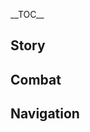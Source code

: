 {{CharacterTabs}}
{{LanguageTabs}}
__TOC__
==Story==
{{VO/Story
|character           = Yaoyao
|language            = ja
|name                = ヨォーヨ

<!--Hello-->
|vo_01_01_title      = 初めまして…
|vo_01_01_subtitle   = Hello
|vo_01_01_file       = VO_{language}{character} Hello.ogg
|vo_01_01_tx         = 初めまして、ヨォーヨと申します。かたじけなくも歌塵浪市真君の門下生として、教えを学んでおります。外にいる時、もし何かご不便があれば…ぜひヨォーヨに声をかけてください！よろしくお願いします。あ、そうだ、大根の揚げ団子を持ってるの…食べてみて！あっ、でも、食べ過ぎはだめだからね。油っこいものをたくさん食べたら、体への負担が増えちゃうから。ちょうどきれいに洗ったダイコンとお酢も持ってきてるから、もし足りなかったら、冷やし酢和え大根を作ってあげますからね～
|vo_01_01_rm         = Hajimemashite, Yooyo to moushimasu. Katajikenaku mo Kajin Rouichi Shinkun no monkasei to shite, oshie wo manande orimasu. Soto ni iru toki, moshi nani ka gofuben ga areba... zehi Yooyo ni koe wo kakete kudasai! Yoroshiku onegai shimasu. A, sou da, Daikon no Agedango wo motteru no... tabete mite! A', de mo, tabesugi wa dame da kara ne. Aburakkoi mono wo takusan tabetara, karada he no futan ga fuechau kara. Choudo kirei ni aratta daikon to osu mo motte kiteru kara, moshi tarinakattara, hiyashi suae daikon wo tsukutte agemasu kara ne~
|vo_01_01_tl         = Nice to meet you, I'm Yaoyao. I'm a disciple of Streetward Rambler and have the honour of receiving her teachings. If you ever run into any trouble outside... please be sure to call upon Yaoyao! Ah, that's right, I brought some Fried Radish Balls... feel free to try some! Oh, but don't eat too many, okay? Too much oily stuff is hard work for your body, but if you're still hungry, I can use these freshly washed radishes and vinegar to make you a chilled radish dish instead~

|vo_02_01_title      = 世間話・道理
|vo_02_01_subtitle   = Chat: Proverbs
|vo_02_01_file       = VO_{language}{character} Chat - Proverbs.ogg
|vo_02_01_tx         = 「明日の次は復た明日。『明日』はなんて多いんでしょう。」…とにかく、早く行こう～
|vo_02_01_rm         = "Ashita no tsugi wa mata ashita. 'Ashita' wa nante ooi ndeshou." ...Tonikaku, hayaku ikou~
|vo_02_01_tl         = "Don't put off until tomorrow what you can do today." Anyway, let's get going~

|vo_02_02_title      = 世間話・好奇心
|vo_02_02_subtitle   = Chat: Join In the Fun
|vo_02_02_file       = VO_{language}{character} Chat - Join In the Fun.ogg
|vo_02_02_tx         = あそこで何か起きたみたい。一目見るだけなら、大丈夫だよね！
|vo_02_02_rm         = Asoko de nani ka okita mitai. Hitome miru dake nara, daijoubu da yo ne!
|vo_02_02_tl         = Looks like something's happening over there. One quick look won't hurt, right?

|vo_02_03_title      = 世間話・仙人探し
|vo_02_03_subtitle   = Chat: Adepti-Seeking
|vo_02_03_file       = VO_{language}{character} Chat - Adepti-Seeking.ogg
|vo_02_03_tx         = 変なの…どうしていつも「真理を尋ねるために仙人を探してる」って人がいるの？仙人はどこにでもいるじゃない？
|vo_02_03_rm         = Hen-na no... doushite itsumo "shinri wo tasuneru tame ni sennin wo sagashiteru" tte hito ga iru no? Sennin wa doko ni de mo iru ja nai?
|vo_02_03_tl         = It's strange... why do so many people claim to "seek out the adepti in search of the truth"? Can't you find adepti anywhere...?

|vo_03_01_title      = 雨の日…
|vo_03_01_subtitle   = When It Rains
|vo_03_01_file       = VO_{language}{character} When It Rains.ogg
|vo_03_01_tx         = 聞いて、カエルの鳴き声！雨音の伴奏をしてるみたいだよね？ケロケロケロ～
|vo_03_01_rm         = Kiite, kaeru no nakigoe! Amaoto no bansou wo shiteru mitai da yo ne? Kerokerokero~
|vo_03_01_tl         = Listen, you can hear the frogs! Doesn't it sound like they're singing along to the sound of the rain? Ribbit, ribbit, ribbit~

|vo_03_02_title      = 雷の日…
|vo_03_02_subtitle   = When Thunder Strikes
|vo_03_02_file       = VO_{language}{character} When Thunder Strikes.ogg
|vo_03_02_tx         = う、うわっ！ヨ、ヨォーヨが耳を塞いでいてあげるから、怖かったら手を握ってね。
|vo_03_02_rm         = U, uwa'! Yo, Yooyo ga mimi wo fusaide ite ageru kara, kowakattara te wo nigitte ne.
|vo_03_02_tl         = Wh&mdash;Whaa! Y&mdash;Yaoyao will cover your ears for you, and if you're scared you can hold my hand.

|vo_03_03_title      = 雪の日…
|vo_03_03_subtitle   = When It Snows
|vo_03_03_file       = VO_{language}{character} When It Snows.ogg
|vo_03_03_tx         = 雪だ&mdash;&mdash;！ふわふわのコートを着てから、ぶあつい帽子をかぶって、襟巻きも巻くんですよ。ほらほらっ、手袋も忘れちゃダメ。用意ができたら雪だるまを作りにいこう。
|vo_03_03_rm         = Yuki da{{lmdash}}! Fuwafuwa no kooto wo kite kara, buatsui boushi wo kabutte, erimaki mo maku ndesu yo. Hora hora', tebukuro mo wasurecha dame. Youi ga dekitara yukidaruma wo tsukuri ni ikou.
|vo_03_03_tl         = It's snowing! Put on a fluffy coat and a warm hat, and then wrap up in a scarf. Come on, don't forget to wear your gloves, too. And once you're all done, we can go make a snowman.

|vo_03_04_title      = 晴れの日…
|vo_03_04_subtitle   = When the Sun Is Out
|vo_03_04_file       = VO_{language}{character} When the Sun Is Out.ogg
|vo_03_04_tx         = いい天気だね、璃月港の埠頭をお散歩しよう～
|vo_03_04_rm         = Ii tenki da ne, Riiywe-kou no futou wo osanpo shiyou~
|vo_03_04_tl         = What nice weather. Let go for a stroll down the docks of Liyue Harbor~

|vo_03_05_title      = 暴風の日…
|vo_03_05_subtitle   = When the Wind Is Blowing
|vo_03_05_file       = VO_{language}{character} When the Wind Is Blowing.ogg
|vo_03_05_tx         = 風に吹き飛ばされないように、気をつけるんですよ。
|vo_03_05_rm         = Kaze ni fukitobasarenai you ni, ki wo tsukeru ndesu yo.
|vo_03_05_tl         = Take care not to be blown away by the wind.

|vo_04_01_title      = おはよう…
|vo_04_01_subtitle   = Good Morning
|vo_04_01_file       = VO_{language}{character} Good Morning.ogg
|vo_04_01_tx         = ほら、もう起きる時間ですよ。朝食はもうできてるから、急いで…え、ええ？二度寝したいの？…しょうがないなぁ、だったらあと五分だけだからね！五分後にまた呼びにくるから。はぁ、こんなことなら、早く寝なさいって注意すればよかったな…
|vo_04_01_rm         = Hora, mou okiru jikan desu yo. Choushoku wa mou dekiteru kara, isoide... E, ee? Nidone shitai no? ...Shou ga nai naa, dattara ato gofun dake da kara ne! Gofungo ni mata yobi ni kuru kara. Haa, konna koto nara, hayaku nenasai tte choui sureba yokatta na...
|vo_04_01_tl         = Come on, it's time to get up. Breakfast is all ready, so hurry up and... Hm? What? You want to go back to sleep? ...Fine, but only for five more minutes! I'll come back to get you once those five minutes are over. *Sigh*, if I'd known this would happen, I would have told you to go to bed earlier...

|vo_04_02_title      = こんにちは…
|vo_04_02_subtitle   = Good Afternoon
|vo_04_02_file       = VO_{language}{character} Good Afternoon.ogg
|vo_04_02_tx         = ちゃーんと覚えておくんだよ&mdash;&mdash;お昼を食べた後は、すぐ横になってお昼寝したり、出かけて冒険したりしちゃダメなの。消化に良くないから。
|vo_04_02_rm         = Chaanto oboete oku nda yo{{lmdash}} Ohiru wo tabeta ato wa, sugu yoko ni natte ohirune shitari, dekakete bouken shitari shicha dame na no. Shouka ni yokunai kara.
|vo_04_02_tl         = Now, don't forget &mdash; you mustn't nap or go off on an adventure right after lunch, it's not good for your digestive system!

|vo_04_03_title      = こんばんは…
|vo_04_03_subtitle   = Good Evening
|vo_04_03_file       = VO_{language}{character} Good Evening.ogg
|vo_04_03_tx         = え～？もう夜なのにまた出かけるの？うぅ…いつ帰ってくるの？もう遅いから、くれぐれも気を付けるんですよ～
|vo_04_03_rm         = E~? Mou yoru na no ni mata dekakeru no? Uu... itsu kaette kuru no? Mou osoi kara, kuregure mo ki wo tsukeru ndesu yo~
|vo_04_03_tl         = What? It's already night and you're going out again? Mn... when will you return? It's already late, so please take extra care~

|vo_04_04_title      = おやすみ…
|vo_04_04_subtitle   = Good Night
|vo_04_04_file       = VO_{language}{character} Good Night.ogg
|vo_04_04_tx         = おやすみ前のお話…前回は…んーと、どこまで話したっけ…璃月は昔から…三眼五顕仙人に守られていて、その…中には…すぅ…
|vo_04_04_rm         = Oyasumi mae no ohanashi... zenkai wa... nn to, doko made hanashita kke... Riiywe wa mukashi kara... Sangan Goken Sennin ni mamorarete ite, sono... naka ni wa... suu...
|vo_04_04_tl         = Now, your bedtime story... where did we get to last time, again...? Since ancient times... the Mighty and Illuminated Adepti have fought to protect Liyue... and amongst those... zzz...

|vo_05_01_title      = ヨォーヨ自身について・璃月港の埠頭
|vo_05_01_subtitle   = About {character}: The Liyue Docks
|vo_05_01_file       = VO_{language}{character} About {character} - The Liyue Docks.ogg
|vo_05_01_tx         = 知ってる？璃月港の埠頭はいつも人の声で溢れていて、とっても賑やかなの！葉っぱが地面に落ちる音さえ聞こえちゃうほど静かなうちとは全然違うんだ！だから、ヨォーヨは暇があったら埠頭に行くの。新しく来た船、新しく見聞きすること…それに新しいおもちゃ！
|vo_05_01_rm         = Shitteru? Riiywe-kou no futou wa itsumo hito no koe de afurete ite, tottemo nigiyaka na no! Happa ga jimen ni ochiru oto sae kikoechau hodo shizuka na uchi to wa zenzen chigau nda! Da kara, Yooyo wa hima ga attara futou ni iku no. Atarashiku kita fune, atarashiku mikiki suru koto... sore ni atarashii omocha!
|vo_05_01_tl         = Did you know? You can always hear the bustling of people in Liyue Harbor; it's a very lively place! Compared to my home that's so quiet you can hear the leaves falling to the ground, it's nothing alike! That's why I come to the docks whenever I have free time. I can see new ships, new sights... and new toys!

|vo_05_02_title      = ヨォーヨ自身について・衣食足りて
|vo_05_02_friendship = 4
|vo_05_02_subtitle   = About {character}: Eat Up, Wrap Up
|vo_05_02_file       = VO_{language}{character} About {character} - Eat Up, Wrap Up.ogg
|vo_05_02_tx         = 「衣食足りて礼節を知る」ってことわざがあってね。つまり、外にいる時は、ちゃんとご飯を食べてあったかい服を着るべきっていう…え？そんな意味じゃない？それじゃあ一体どういう意味なの？
|vo_05_02_rm         = "Ishoku tarite reisetsu wo shiru" tte kotowazu ga atte ne. Tsumari, soto ni iru toki wa, chanto gohan wo tabete attakai fuku wo kiru beki tte iu... E? Sonna imi ja nai? Sore jaa ittai dou iu imi na no?
|vo_05_02_tl         = There's a saying that goes: "Well-fed and well-clothed means well-bred." In other words, make sure you eat up and wrap up before going outside... Huh? That's not what it means? Just what exactly does it mean, then?

<!--About Us-->
<!--The following two lines are currently mistranslated in EN. Based on the CN text, these are supposed to have the prefix "About Us" instead of "About Yaoyao." The filenames currently reflect this to avoid further file moving down the line, please leave as is.-->
|vo_06_01_title      = 槍の練習について…
|vo_06_01_subtitle   = About Us: Polearm Training
|vo_06_01_file       = VO_{language}{character} About Us - Polearm Training.ogg
|vo_06_01_tx         = ヨォーヨ、サボってるわけじゃないよ。槍はすっごく長くて重いから、練習するのが本当に大変なの…幸い、師匠もヨォーヨにはあんまり高みを求めてこないんだ、へへ。
|vo_06_01_rm         = Yooyo, sabotteru wake ja nai yo. Yari wa suggoku nagakute omoi kara, renshuu suru no ga hontou ni taihen na no... saiwai, shishou mo Yooyo ni wa anmari takami wo motomete konai nda, hehe.
|vo_06_01_tl         = 

|vo_06_02_title      = 気掛かりについて…
|vo_06_02_friendship = 6
|vo_06_02_subtitle   = About Us: Worries
|vo_06_02_file       = VO_{language}{character} About Us - Worries.ogg
|vo_06_02_tx         = 最近はちゃんと時間通りに食べてる？寒くなってきたけど、服はちゃんと着込んでる？冒険してる時、何か危険な目に遭ったりしてない？ケガはないよね？はぁ、やっぱりヨォーヨを一緒に連れていってよ。「草行露宿」の旅だから、やっぱりあなたが心配なの。
|vo_06_02_rm         = Saikin wa chanto jikandoori ni tabeteru? Samukunatte kita kedo, fuku wa chanto kikonderu? Bouken shiteru toki, nani ka kiken-na me ni attari shite nai? Kega wa nai yo ne? Haa, yappari Yooyo wo issho ni tsurete itte yo. "Soukou roshuku" no tabi da kara, yappari anata ga shinpai na no.
|vo_06_02_tl         = Have you been eating properly? And have you been making sure to wrap up, even if you don't feel cold? You haven't run into danger on your adventures, have you? No injuries, either? *sigh* You really need to take me with you. I can't not be worried when you're journeying and sleeping outdoors.

|vo_07_01_title      = 「神の目」について…
|vo_07_01_friendship = 4
|vo_07_01_subtitle   = About the [[Vision]]
|vo_07_01_file       = VO_{language}{character} About the Vision.ogg
|vo_07_01_tx         = ヨォーヨの師匠は三眼五顕仙人だよ！師匠から、神の目は神に認められたことの証だって聞いたの。ヨォーヨは特別なことなんかしてないのにね？神さまと話して、考えを聞きたいな！
|vo_07_01_rm         = Yooyo no shishou wa Sangan Goken Sennin da yo! Shishou kara, Kami no Me wa kami ni mitomerareta koto no akashi da tte kiita no. Yooyo wa tokubetsu na koto nanka shite nai no ni ne? Kami-sama to hanashite, kangae wo kikitai na!
|vo_07_01_tl         = Yaoyao's master is a Mighty and Illuminated Adeptus! Master told me my Vision is a sign of recognition from the gods, but I don't feel like I've done anything special... I'd love to talk to that god and ask her about it!

|vo_07_02_title      = シェアしたいこと…
|vo_07_02_subtitle   = Something to Share
|vo_07_02_file       = VO_{language}{character} Something to Share.ogg
|vo_07_02_tx         = オセル？海の中にいるすごーく大きな雲来タコさんのこと？あっ！別に食べたいわけじゃないよ。ただ…もし食べるなら、絶対に焼いてから食べてねってことを…言いたかっただけ…！あっ、必ずしも焼く必要はないけど、その…や、焼いたほうが美味しいかなと思って…
|vo_07_02_rm         = Oseru? Umi no naka ni iru sugooku ooki na unrai takosan no koto? A'! Betsu ni tabetai wake ja nai yo. Tada... moshi taberu nara, zettai ni yaite kara tabete ne tte koto wo... iitakatta dake...! A', kanarazushimo yaku hitsuyou nai kedo, sono... Ya, yaita hou ga oishii ka na to omotte...
|vo_07_02_tl         = Osial? You mean that giant octopus in the Sea of Clouds? Ah! Not that I want to eat it or anything. I'm just saying... you should definitely grill it first if you do decide to eat it! Oh, but I'm not saying you have to, it's just... I&mdash;I think it would taste better that way, that's all...

|vo_07_03_title      = 興味のあること…
|vo_07_03_subtitle   = Interesting Things
|vo_07_03_file       = VO_{language}{character} Interesting Things.ogg
|vo_07_03_tx         = ヤマガラさんが好きだよ。七七のところに遊びにいくとき、よく道で見かけるんだ。ヨォーヨはヤマガラさんたちと挨拶をするの！ツィッ、ツィッ、ツィッ♪&mdash;&mdash;わ、当たり！賢いんだね！あなたの言う通り、今のはおはようって意味だよ。
|vo_07_03_rm         = Yamagara-san ga suki da yo. Nana no tokoro ni asobi ni iku toki, yoku michi de mikakeru nda. Yooyo wa yamagara-san-tachi to aisatsu wo suru no. Tsi', tsi', tsi'♪{{lmdash}} Wa, atari! Kashikoi nda ne! Anata no yuudoori, ima no wa ohayou tte imi da yo.
|vo_07_03_tl         = I really like finches. I see a lot of them on my way to play with Qiqi and say hello! Cheep, cheep♪ Yup, very good, you're correct! As you guessed, that meant "good morning."

|vo_08_01_title      = 香菱について…
|vo_08_01_friendship = 4
|vo_08_01_subtitle   = About [[Xiangling]]
|vo_08_01_file       = VO_{language}{character} About Xiangling.ogg
|vo_08_01_tx         = 師姐は最近…何か変な食材を探してたりしてなかったよね？この前、あの大きな雲来タコさんを生で食べたいって言ってたから、ヨォーヨ本気で心配しちゃった。もしお腹を壊したらどうするの？師姐は白先生の苦い薬を飲むのも嫌なのにね。だから師匠に頼んで、師姐を説き伏せてもらったの。また他の危ない食材に目をつけないといいけど…はぁ…
|vo_08_01_rm         = Shii-jie wa saikin... nani ka hen-na shokuzai wo sagashite tari shite nakatta yo ne? Kono mae, ano ooki na unrai takosan wo nama de tabetai tte itteta kara, Yooyo honki de shinpai shichatta. Moshi onaka wo kowashitara dou suru no? Shii-jie wa Byaku-sensei no nigai kusuri wo nomu no mo iya no ni ne. Da kara shishou ni tanonde, Shii-jie wo tokifusete moratta no. Mata hoka no abunai shokuzai ni me wo tsukenai to ii kedo... haa...
|vo_08_01_tl         = Sister Xiangling... she hasn't been searching for any strange ingredients lately, has she? The other day, she said she wanted to eat that giant octopus in the Sea of Clouds raw, so I was really worried. What if she messes up her stomach? I know she'd never take Dr. Bai's bitter medicine even if that did happen... So I asked Master for help, and she convinced her not to do it. I'm just hoping she doesn't get her eye on any more dangerous ingredients... *sigh*

|vo_08_02_title      = 七七について・友達
|vo_08_02_friendship = 4
|vo_08_02_subtitle   = About [[Qiqi]]: Friends
|vo_08_02_file       = VO_{language}{character} About Qiqi - Friends.ogg
|vo_08_02_tx         = 七七は一番の友達だよ！たまにヨォーヨのことを忘れちゃうけど、わざとじゃないって分かってるから。メモを見るように言えば、すぐに思い出してくれるから。
|vo_08_02_rm         = Nana wa ichiban no tomodachi da yo! Tama ni Yooyo no koto wo wasurechau kedo, waza to ja nai tte wakatteru kara. Memo wo miru you ni ieba, sugu ni omoidashite kureru kara.
|vo_08_02_tl         = Qiqi is my best friend! Sometimes she forgets who I am, but I know she doesn't mean it. I just have to remind her to check her notebook, and she remembers me right away.

|vo_08_03_title      = 七七について・一生
|vo_08_03_friendship = 4
|vo_08_03_subtitle   = About Qiqi: Forever
|vo_08_03_file       = VO_{language}{character} About Qiqi - Forever.ogg
|vo_08_03_tx         = 実は、白先生にこっそり聞いたことがあるの。七七を治せる方法はないのって…うん…平気だよ、たとえ一生七七に一々言わなきゃいけなくても、ヨォーヨは大丈夫なの。
|vo_08_03_rm         = Jitsu wa, Byaku-sensei ni kossori kiita koto ga aru no. Nana wo naoseru houhou wa nai no tte... Un... heiki da yo, tatoe isshou Nana ni ichiichi iwanakya ikenakute mo, Yooyo wa daijoubu na no.
|vo_08_03_tl         = To tell you the truth, I once asked Dr. Bai in secret if there was any way to cure Qiqi, but... Mn, it's okay, even if I have to remind her every day for the rest of my life, I'll be fine.

|vo_08_04_title      = 白朮について…
|vo_08_04_friendship = 4
|vo_08_04_subtitle   = About [[Baizhu]]
|vo_08_04_file       = VO_{language}{character} About Baizhu.ogg
|vo_08_04_tx         = 白先生の処方薬はとってもよく効くんだ。確かにちょっと苦いけど、これがいわゆる「良薬口に苦し」ってことだよね！ヨォーヨは分かってるから！あっ、もしかして苦いのが苦手？心配しないで、蜜に漬けた甘～いナツメを持ってるから、薬を飲んだ後に一つ食べれば大丈夫だよ。
|vo_08_04_rm         = Byaku-sensei no shohouyaku wa tottemo yoku kiku nda. Tashika ni chotto nigai kedo, kore ga iwayuru "ryouyaku kuchi ni nigashi" tte koto da yo ne! Yooyo wa wakatteru kara! A', moshi ka shite nigai no ga nigate? Shinpai shinaide, mitsu ni tsukete amaai natsume wo motteru kara, kusuri wo nonda ato ni hitotsu tabereba daijoubu da yo.
|vo_08_04_tl         = Dr. Bai's prescriptions are really effective. I can't deny that they're a bit bitter, but as they say, "good medicine is bitter on the tongue," that much I know! Ah, are you not good with bitter things, perhaps? Don't worry, I've got some super sweet honey-coated dates. Having one of these will take away the aftertaste.

|vo_08_05_title      = 甘雨について…
|vo_08_05_friendship = 4
|vo_08_05_subtitle   = About [[Ganyu]]
|vo_08_05_file       = VO_{language}{character} About Ganyu.ogg
|vo_08_05_tx         = 甘雨ねぇねはいつも仕事がとても多いの。この前なんか、疲れすぎて、芝生に突っ伏して寝てしまったって聞いたよ。はぁ…本当に心配…！そうだ…「抜き打ち検査」をしない？ねぇねがちゃんと自分の世話をしてるかどうか確認しにいこう！あっ…ちょっと待っててね、甘雨ねぇねが好きそうな花や草を少し用意してくるから…
|vo_08_05_rm         = Kan'u-neene wa itsumo shigoto ga totemo ooi no. Kono mae nanka, tsukare sugite, shibafu ni tsuppushite nete shimatta tte kiita yo. Haa... hontou ni shinpai...! Sou da... "nukiuchi kensa" wo shinai? Neene ga chanto jibun no sewa wo shiteru ga dou ka kakunin shi ni ikou! A'... chotto mattete ne, Kan'u-neene ga sukisou na hana ya kusa wo sukoshi youi shite kuru kara...
|vo_08_05_tl         = Big Sister Ganyu is always overloaded with work. I heard that the other day, she was so tired she passed out face-down on the grass. *sigh* ...I really do worry about her. I know, why don't we give her a "surprise inspection"? Let's make sure she's taking proper care of herself! Oh, but... give me a moment, I'm gonna look for some of those herbs and flowers she seems to like first...

|vo_08_06_title      = 刻晴について…
|vo_08_06_friendship = 4
|vo_08_06_subtitle   = About [[Keqing]]
|vo_08_06_file       = VO_{language}{character} About Keqing.ogg
|vo_08_06_tx         = 刻晴ねぇねは気配りが行き届いてて、几帳面な人なの。祝日や正月には、いつも師匠のところに挨拶しにくるよ。これがいわゆる「師を尊び教義を重んずる」ってことでしょう？それとも、「教養があって礼儀にかなった人」って言ったほうがいいのかな？…とにかく、ヨォーヨも刻晴ねぇねを見習うの！
|vo_08_06_rm         = Kokusei-neene wa kikubari ga ikitodoitete, kichoumen na hito na no. Shukujitsu ya shougatsu ni wa, itsumo Shishou no tokoro ni aisatsu shi ni kuru yo. Kore ga iwayuru "shi wo toutobi kyougi wo omonzuru" tte koto deshou? Soretomo, "kyouyo ga atte reigi ni kanatta hito" tte itta hou ga ii no ka na? ...Tonikaku, Yooyo mo Kokusei-neene wo minarau no!
|vo_08_06_tl         = Big Sister Keqing's a very attentitive and meticulous person. She always comes to visit Master during festivals. That's what they call "honoring the creed of respecting your mentors," right? Or would that be "one vell-versed in etiquette and culture"? ...Anyway, Yaoyao will follow her example!

|vo_08_07_title      = 雲菫について…
|vo_08_07_friendship = 4
|vo_08_07_subtitle   = About [[Yun Jin]]
|vo_08_07_file       = VO_{language}{character} About Yun Jin.ogg
|vo_08_07_tx         = 雲菫ねぇね？槍を振り回すのがとても上手なんだよ。それに、璃月劇も大人気で、時々師匠に連れられて観にいくの。雲菫ねぇねの舞台ってだけで、いっつも満席なの…うーん、でも…雲菫ねぇねが歌ってるあれは一体どういう意味なんだろう…
|vo_08_07_rm         = Unkin-neene? Yari wo furimawasu no ga totemo jouzu na nda yo. Sore ni, Riiywe geki mo daininki de, tokidoki Shishou ni tsurerarete mi ni iku no. Unkin-neene no butai tte dake de, ittsumo manseki na no... Uun, de mo... Unkin-neene ga utatteru areba wa ittai dou iu imi na ndarou...
|vo_08_07_tl         = Big Sister Yun Jin? She's amazing with a spear. On top of that, she puts on really popular plays Master sometimes takes me to see. Whenever Yun Jin's on stage, every seat sells out... Hm, but the songs she sings... what are they actually about...?

|vo_08_08_title      = 北斗について…
|vo_08_08_friendship = 4
|vo_08_08_subtitle   = About [[Beidou]]
|vo_08_08_file       = VO_{language}{character} About Beidou.ogg
|vo_08_08_tx         = 北斗ねぇねの船はとっても立派だよ～！甘雨ねぇねとの、船には行かないって約束がなかったら、きっと小さな寝床を作る場所まで考えてたな。
|vo_08_08_rm         = Hokuto-neene no fune wa tottemo rippa da yo~! Kan'u-neene to no, fune ni wa ikanai tte yakusoku ga nakattara, kitto chiisana nedoko wo tsukuru basho made kangaeta na.
|vo_08_08_tl         = Big Sister Beidou's ship is really impressive! If it wasn't for the promise I made with Ganyu, I'd even think of making a little bed on it...

|vo_08_09_title      = 申鶴について…
|vo_08_09_friendship = 4
|vo_08_09_quest      = The Crane Returns on the Wind
|vo_08_09_subtitle   = About [[Shenhe]]
|vo_08_09_file       = VO_{language}{character} About Shenhe.ogg
|vo_08_09_tx         = 申鶴ねぇねは長い間俗世から離れてて、やっと璃月港に戻ったんだ。きっと慣れてないことも多いはずなの。ヨォーヨも甘雨ねぇねと一緒に申鶴ねぇねのお世話をしたいけど…どう言えばすんなり受け入れてくれるかな？
|vo_08_09_rm         = Shinkaku-neene wa nagai aida zokuse kara hanaretete, yatto Riiywe-kou ni modotta nda. Kitto naretenai koto mo ooi hazu na no. Yooyo mo Kan'u-neene to issho ni Shinkaku-neene no osewa wo shitai kedo... dou ieba sunnari ukeirete kureru ka na?
|vo_08_09_tl         = Big Sister Shenhe's returning to ordinary life in Liyue Harbor after so many years away, it must take a lot of getting used to. I want to help Ganyu take care of her, but... how do I get her to agree?

|vo_08_10_title      = 煙緋について…
|vo_08_10_friendship = 4
|vo_08_10_subtitle   = About [[Yanfei]]
|vo_08_10_file       = VO_{language}{character} About Yanfei.ogg
|vo_08_10_tx         = 煙緋ねぇねはとっても厚い法典を持ってるの。たとえ休暇中で、師匠のところに来てる時でも、絶対持ち歩くんだよ。本当にすごいよね～！あんな重いものをずっと持っていられて、しかもあんなに難しいものを読めるんだもん…
|vo_08_10_rm         = Enhi-neene wa tottemo atsui houten wo motteru no. Tatoe kyuukachuu de, Shishou no tokoro ni kiteru toki de mo, zettai mochi aruku nda yo. Hontou ni sugoi yo ne~! Anna omoi mono wo zutto motte irarete, shika mo anna ni muzukashii mono wo yomeru nda mon...
|vo_08_10_tl         = Big Sister Yanfei always carries that huge legal codex around with her. Even when visiting Master during festivals, she'll still bring it along. If she can carry such a heavy book around, as well as read such difficult things, she must be amazing!

|vo_09_01_title      = ヨォーヨを知る・1
|vo_09_01_subtitle   = More About {character}: I
|vo_09_01_file       = VO_{language}{character} More About {character} - 01.ogg
|vo_09_01_tx         = ヨォーヨの生まれ？両親は山奥に隠れ住んでて…うーん…そうだね、ヨォーヨは軽策荘の人って言うべきかな。
|vo_09_01_rm         = Yooyo no umare? Ryoushin wa yamaoku ni kakure sundete... uun... Sou da ne, Yooyo wa Keisakusou no hito tte yuubeki ka na.
|vo_09_01_tl         = Where was Yaoyao born? Well, my parents lived deep within the mountains, so... hmm... Oh, I know. I guess you could say I'm from Qingce Village.

|vo_09_02_title      = ヨォーヨを知る・2
|vo_09_02_friendship = 3
|vo_09_02_subtitle   = More About {character}: II
|vo_09_02_file       = VO_{language}{character} More About {character} - 02.ogg
|vo_09_02_tx         = うちは貴重な薬草の栽培で生計を立ててるよ。おとうもおかあも、忙しい時は家事を忘れちゃってたり、時にはご飯まで忘れてたりってことがよくあるの…はぁ、それはダメでしょう！って感じだよね。ちゃんとあの人たちの世話をしないとね。
|vo_09_02_rm         = Uchi wa kichou-na yakusou no saibai de seikei wo tateteru yo. Otou mo okaa mo, isogashii toki wa kaji wo wasurechatte tari, toki ni wa gohan made wasurete tari tte koto ga yoku aru no... Haa, sore wa dame deshou! tte kanji da yo ne. Chanto ano hito-tachi no sewa wo shinai to ne.
|vo_09_02_tl         = My family makes a living by cultivating precious medicinal herbs. Often when things get busy, my mother and father forget to do the housework or even eat dinner... *sigh* I really don't think that's good! That's why I've gotta take good care of them.

|vo_09_03_title      = ヨォーヨを知る・3
|vo_09_03_friendship = 4
|vo_09_03_subtitle   = More About {character}: III
|vo_09_03_file       = VO_{language}{character} More About {character} - 03.ogg
|vo_09_03_tx         = 小さい頃から山で育ったから、草花とか木とか、動物さんたちはみんなヨォーヨのお友達だよ！あっ、そうだ！ヤマガラさんと話してみたくない？ヨォーヨ案内してあげられるよ、それに伝言もできるんだ。とっても面白いんだから。まずはお土産に、お米をちょっと用意しに行こっか！
|vo_09_03_rm         = Chiisai koro kara yama de sodatta kara, kusabana toka ki toka, doubutsu-san-tachi wa minna Yooyo no otomodachi da yo! A', sou da! Yamagara-san to hanashite mitakunai? Yooyo annai shite agerareru yo, sore ni dengon mo dekiru nda. Tottemo omoshiroi nda kara. Mazu wa omiyage ni, okome wo chotto youi shi ni ikokka!
|vo_09_03_tl         = Since I was raised in the mountains, the flowers, trees, and animals are all my friends! Oh, I know! Why don't you try talking to the finches? Let Yaoyao guide you, and we can communicate with them, it's a lot of fun. But, first, let's get some grains of rice as a gift!

|vo_09_04_title      = ヨォーヨを知る・4
|vo_09_04_friendship = 5
|vo_09_04_subtitle   = More About {character}: IV
|vo_09_04_file       = VO_{language}{character} More About {character} - 04.ogg
|vo_09_04_tx         = 璃月はどこにでも仙人がいるの。ヨォーヨは何人もの仙人に会ったことがあるよ！留雲おばちゃんとか、理水おじちゃんとか…一番好きなのは留雲おばちゃん！面白い仙人のものをいっぱいくれるんだよ。それに、その使い方も丁寧に教えてくれるの。本当に色々と勉強させてもらったな！
|vo_09_04_rm         = Riiywe wa doko ni de mo sennin ga iru no. Yooyo wa nannin mo no sennin ni atta koto ga aru yo! Ryuu'un-oba-chan toka, Risui-oji-chan toka... Ichiban suki-na no wa Ryuu'un-oba-chan! Omoshiroi sennin no mono wo ippai kureru nda yo. Sore ni, sono tsukaikata mo teinei ni oshiete kureru no. Hontou ni iroiro to benkyou sasete moratta na!
|vo_09_04_tl         = Adepti are all over Liyue &mdash; Yaoyao's met tons of them! There's Auntie Cloud Retainer, Uncle Mountain Shaper... I like Auntie Cloud Retainer the most! She gives me lots of interesting adepti gadgets and teaches me how to use them. She's really taught me so much!

|vo_09_05_title      = ヨォーヨを知る・5
|vo_09_05_friendship = 6
|vo_09_05_subtitle   = More About {character}: V
|vo_09_05_file       = VO_{language}{character} More About {character} - 05.ogg
|vo_09_05_tx         = 師匠と出会った後、ヨォーヨには仙縁があるって言われて、だから弟子入りさせてもらったんだ。実は、仙縁の意味は今でも分からないの。でも、師匠から物語を聞いたり、師姐と一緒にサボったりして、みんなのそばにいられて賑やかだし、…それに、璃月港のみんなの役にも立てるし、ヨォーヨは大満足！
|vo_09_05_rm         = Shishou to deatta ato, Yooyo ni wa sen'en ga aru tte iwarete, da kara deshi iri sasete moratta nda. Jitsu wa, sen'en no imi wa ima de mo wakaranai no. De mo, Shishou kara monogatari wo kiitari, Shii-jie to issho ni sabottari shite, minna no soba ni irarete nigiyaka da shi, ...Sore ni, Riiywe-kou no minna no yaku ni mo tateru shi, Yooya wa daimanzoku!
|vo_09_05_tl         = When I met Master, she told me I had an affinity with the adepti and took me on as her disciple. To tell you the truth, I still don't understand what she meant by that, but listening to Master's stories, slacking off with Sister Xiangling, having fun with everyone... not to mention being able to help out the people of Liyue Habor, Yaoyao couldn't be happier!

|vo_10_01_title      = ヨォーヨの趣味…
|vo_10_01_subtitle   = {character}'s Hobbies
|vo_10_01_file       = VO_{language}{character} Hobbies.ogg
|vo_10_01_tx         = …「良宵は短く、勝事は巡り逢い難し」って言葉があるでしょう！だから、何か面白いことがあるなら、見に行かなくっちゃ…もしかしたら、ヨォーヨが役に立てるようなことに出会えるかもしれない。そうでしょう？
|vo_10_01_rm         = ..."Ryoushou wa mijikaku, shouji wa meguri aigatashi" tte kotoba ga aru deshou! Da kara, nani ka omoshiroi koto ga aru nara, mi ni ikanakuccha... Moshi ka shitara, Yooyo ga yaku ni tateru you-na koto ni deaeru kamoshirenai. Sou deshou?
|vo_10_01_tl         = There's a saying that goes, "good nights are short, and rarities are hard to come by"! That's why whenever I see something interesting going on, I go check it out... Who knows, I might find something I can help with, don't you think?

|vo_10_02_title      = ヨォーヨの悩み…
|vo_10_02_subtitle   = {character}'s Troubles
|vo_10_02_file       = VO_{language}{character} Troubles.ogg
|vo_10_02_tx         = は、はぁ…槍の練習って本当につまらない…月桂とちょっとだけ遊ぼうっと。一休みしたら、すぐ練習を再開するから…
|vo_10_02_rm         = Ha, haa... Yari no renshuu tte hontou ni tsumaranai... Yweegwei to chotto dake asobou tto. Hitoyasumi shitara, sugu renshuu wo saikai suru kara...
|vo_10_02_tl         = *sigh*... Spear-training is so boring... I think I'm gonna play with Yuegui for a bit. Just a short break, and then I'll continue training...

|vo_10_03_title      = 好きな食べ物…
|vo_10_03_subtitle   = Favorite Food
|vo_10_03_file       = VO_{language}{character} Favorite Food.ogg
|vo_10_03_tx         = 軽策農家料理、お食べくだ菜に水煮魚…こういう璃月本場の味って美味しい上に、賑やかな感じがするんだよね。ん？あなたも好きなの？よかった、それじゃ今度うちに食べにきてくださいな！ヨォーヨが腕を振るうよ！心配しないで、師姐の手伝いをしたことがあるから、料理においても「名師に就いている」って言えるよね！
|vo_10_03_rm         = Keisaku Nouka Ryouri, Otabe Kusadai ni mizunizakana... Kou iu Riiywe honba no aji tte oishii ue ni, nigiyaka na kanji ga suru nda yo ne. N? Anata mo suki-na no? Yokatta, sore ja kondo uchi ni tabe ni kite kudasai na! Yooyo ga ude wo furuu yo! Shinpai shinaide, Shiijie no tetsudai wo shita koto ga aru kara, ryouri ni oite mo "meishi ni tsuite iru" tte ieru yo ne!
|vo_10_03_tl         = Qingce Stir Fry, Come and Get It, simmered fish... Liyue's signature dishes are not only delicious, but create a lively atmosphere. Hm? You like them, too? That's great! You should come to our place to eat sometime, and I'll show you what Yaoyao can do! Don't worry, I've helped Sister Xiangling cook before, so it's safe to say I've "learned from the best"!

|vo_10_04_title      = 嫌いな食べ物…
|vo_10_04_subtitle   = Least Favorite Food
|vo_10_04_file       = VO_{language}{character} Least Favorite Food.ogg
|vo_10_04_tx         = 申鶴ねぇねが清心を食べすぎて、数日体が弱っちゃったことがあるの！ヨォーヨは体を大切にしてるから、清心は生では食べないよ。え？なんでそんなことを知ってるかって？留雲おばちゃんが教えてくれたんだよ！
|vo_10_04_rm         = Shinkaku-neene ga Seishin wo tabe sugite, suujitsu karada ga yowacchata koto ga aru no! Yooyo wa karada wo taisetsu ni shiteru kara, Seishin wa nama de tabenai yo. E? Nande sonna koto wo shitteru ka tte? Ryuu'un-oba-chan ga oshiete kureta nda yo!
|vo_10_04_tl         = One time, Shenhe ate so many Qingxin she was ill for a few days! I try to take care of my body, so I make sure I never eat raw Qingxin. Huh? How do I know this? Aunty Cloud Retainer told me!

|vo_11_01_title      = 贈り物を受け取る・1
|vo_11_01_subtitle   = Receiving a Gift: I
|vo_11_01_file       = VO_{language}{character} Receiving a Gift - 01.ogg
|vo_11_01_tx         = とっても美味しいよ！あなたの腕は師姐のと比べても、なんて言うか…「後ろ髪を引かれる」ね？いや、そうじゃなくて…「甲乙つけがたい」だった！てへへ、あまりにも興奮しちゃって、ヨォーヨ「言葉を選ばなかった」んだ。
|vo_11_01_rm         = Tottemo oishii yo! Anata no ude wa Shii-jie no to kurabete mo, nante iu ka... "ushirogami wo hikakeru" ne? Iya, sou ja nakute... "kouotsu tsukegatai" datta! Tehehe, amari ni mo koufun shichatte, Yooyo "kotoba wo erabanakatta" nda.
|vo_11_01_tl         = This is really good! You might have skills to match Sister Xiangling! What's the saying for it... "you're pulling her hair from behind"? Wait, no, that's not it... "It's hard to tell who's the better," that's what I meant! Ehehe, when I get carried away, I don't "choose my words wisely," as they say.

|vo_11_02_title      = 贈り物を受け取る・2
|vo_11_02_subtitle   = Receiving a Gift: II
|vo_11_02_file       = VO_{language}{character} Receiving a Gift - 02.ogg
|vo_11_02_tx         = 美味しい！今度お料理するときは、ヨォーヨにも声をかけてね。手伝うから～
|vo_11_02_rm         = Oishii! Kondo oryouri suru toki wa, Yooyo ni mo koe wo kakete ne. Tetsudau kara~
|vo_11_02_tl         = Mn, this is good! Let me know next time you want to cook, and I'll help!

|vo_11_03_title      = 贈り物を受け取る・3
|vo_11_03_subtitle   = Receiving a Gift: III
|vo_11_03_file       = VO_{language}{character} Receiving a Gift - 03.ogg
|vo_11_03_tx         = えっ…、あなたは普段、こんなものを食べてるの？なんだったら、ヨォーヨが料理を作ってあげようか？外で冒険するには、ちゃんと食べないといけないのに。もし疲れて、体を壊しちゃったらどうするの…
|vo_11_03_rm         = E'..., anata wa fudan, konna mono wo tabeteru no? Nandattara, Yooyo ga ryouri wo tsukutte ageyou ka? Soto de bouken suru ni wa, chanto tabenai to ikenai no ni. Moshi tsukarete, karada wo kowashichattara dou suru no...
|vo_11_03_tl         = Um... is this really the kind of thing you usually eat? Maybe you should let Yaoyao cook for you, it's important to eat well when out adventuring. You don't want something bad to happen if you're too weak...

|vo_12_01_title      = 誕生日…
|vo_12_01_subtitle   = Birthday
|vo_12_01_file       = VO_{language}{character} Birthday.ogg
|vo_12_01_tx         = 今日はあなたの誕生日だね。風習に従って、こういう日には長寿麺を食べなくっちゃ。ヨォーヨ、師姐から教わったんだ。ほら、麺がまるまる一本、ぜんぜん途切れてないでしょう？それに、丸い丸い卵も入れておいたんだ、えへへ。早くきて！熱いうちに食べましょうっ。これからの一年、あなたが健康で、円満な日々を送れますように。
|vo_12_01_rm         = Kyou wa anata no tanjoubi da ne. Fuushuu ni shitagatte, kou iu hi ni wa chansoomii wo tabenakuccha. Yooyo, Shii-jie kara osowatta nda. Hora, men ga marumaru ippon, zenzen togiretenai deshou? Sore ni, marui marui tamago mo irete oita nda, ehehe. Hayaku kite! Atsui uchi ni tabemashou'. Kora kara no ichinen, anata ga kenkou de, enman na hibi wo okuremasu you ni.
|vo_12_01_tl         = Today's your birthday, right? As per tradition, you should have some longevity noodles like Sister Xiangling taught me to make. See how the noodles didn't break apart at all? I put some nice, round eggs in, too, hee-hee! Come on, eat it while it's hot! I wish you another happy and healthy year.

|vo_13_01_title      = 突破した感想・起
|vo_13_01_ascension  = 1
|vo_13_01_subtitle   = Feelings About Ascension: Intro
|vo_13_01_file       = VO_{language}{character} Feelings About Ascension -  01.ogg
|vo_13_01_tx         = あれ？槍が軽くなった？短くなってくれるともっといいんだけどな…
|vo_13_01_rm         = Are? Yari ga karukunatta? Mijikakunatte kureru to motto ii nda kedo na...
|vo_13_01_tl         = Oh? Did my spear get lighter? Now, if only it would get shorter...

|vo_13_02_title      = 突破した感想・承
|vo_13_02_ascension  = 2
|vo_13_02_subtitle   = Feelings About Ascension: Building Up
|vo_13_02_file       = VO_{language}{character} Feelings About Ascension -  02.ogg
|vo_13_02_tx         = わぁ、今のヨォーヨなら師姐の槍も持てるようになってるかも！この朗報、今すぐ師匠に伝えたいな～
|vo_13_02_rm         = Waa, ima no Yooyo nara Shii-jie no yari mo moteru you ni natteru ka mo! Kono rouhou, ima sugu Shishou ni tsutaetai na~
|vo_13_02_tl         = Whoa, I might even be able to wield Sister Xiangling's spear now! I've got to tell Master the good news right away~

|vo_13_03_title      = 突破した感想・転
|vo_13_03_ascension  = 4
|vo_13_03_subtitle   = Feelings About Ascension: Climax
|vo_13_03_file       = VO_{language}{character} Feelings About Ascension -  03.ogg
|vo_13_03_tx         = みんなよく「勤倹を以て身を立てる」って言うけど、それってこんな感じでしょう？え？「勤」って…勤勉ってだけの意味じゃないの？
|vo_13_03_rm         = Minna yoku "kinken wo motte mi wo tateru" tte iu kedo, sore tte konna kanji deshou? E? "Kin" tte... kinben tte dake no imi ja nai no?

|vo_13_03_tl         = 
|vo_13_04_title      = 突破した感想・結
|vo_13_04_ascension  = 6
|vo_13_04_subtitle   = Feelings About Ascension: Conclusion
|vo_13_04_file       = VO_{language}{character} Feelings About Ascension -  04.ogg
|vo_13_04_tx         = 人から気にかけてもらうのってこういう感じだったんだ。うん…ヨォーヨがこんな風に成長できて、変われたのは、全部あなたのおかげだよ！「投桃報李」って言葉があるの。安心して、今度はヨォーヨがあなたの安全を守ってあげる！
|vo_13_04_rm         = Hito kara ki ni kakete morai no tte kou iu kanji datta nda. Un... Yooyo ga konna fuu ni seichou dekite, kawareta no wa, zenbu anata no okage da yo! "Toutouhouri" tte kotoba ga aru no. Anshin shite, kondo wa Yooyo ga anata no anzen wo mamotte ageru!
|vo_13_04_tl         = So this is what it feels like to have others looking out for you. Yeah, the progress I've made is all thanks to you, for sure! Rest assured, as goes the art of "giving and receiving," it's Yaoyao's turn to look out for you, now!
}}

==Combat==
{{Combat VO
|character              = Yaoyao
|language               = ja

<!-- Elemental Skill -->
|skill_1_tx             = 月桂、出番だよ。
|skill_1_rm             = Yweegwei, deban da yo.
|skill_1_tl             = Yuegui, it's your turn.
|skill_2_tx             = 動かないでねっ！
|skill_2_rm             = Ugokanaide ne'!
|skill_2_tl             = Stay still!
|skill_3_tx             = 怖くない、怖くない。
|skill_3_rm             = Kowakunai, kowakunai.
|skill_3_tl             = Don't be scared, don't be scared.

<!-- Elemental Burst -->
|burst_1_tx             = せーのっ…！
|burst_1_rm             = Seeno'...!
|burst_1_tl             = Ready, go!
|burst_2_tx             = いたいの飛んでけ～
|burst_2_rm             = Itai no tondeke~
|burst_2_tl             = Pain, fly away~
|burst_3_tx             = 行くよ、月桂！
|burst_3_rm             = Iku yo, Yweegwei!
|burst_3_tl             = Let's go, Yuegui!

<!-- Sprint Start -->
|sprint-s_1_file        = Sprint Start 01,Sprint Start 02,Sprint Start 03

<!-- Sprint End -->
|sprint-e_1_file        = 

<!-- Deploying Wind Glider -->
|glider_1_file          = Deploying Wind Glider 01,Deploying Wind Glider 02,Deploying Wind Glider 03

<!-- Opening Treasure Chest -->
|chest_1_tx             = 落とさないように、ちゃんと持ってるんだよ！
|chest_1_rm             = Otosanai you ni, chanto motteru nda yo!
|chest_1_tl             = Hold onto it carefully, so you don't drop anything!
|chest_2_tx             = ほら、全部まとめたよ。受け取って～
|chest_2_rm             = Hora, zenbu matometa yo. Uketotte~
|chest_2_tl             = Here, I've packed it all up. Take it~
|chest_3_tx             = わぁ！これだけあれば数日は困らないね。
|chest_3_rm             = Waa! Kore dake areba suujitsu wa komaranai ne.
|chest_3_tl             = Wow! This'll be good for a few days.

<!-- Low HP -->
|low-hp_1_tx            = ダメダメだ…
|low-hp_1_rm            = Damedame da...
|low-hp_1_tl            = No, no...
|low-hp_2_tx            = 乗り切らなくっちゃ…
|low-hp_2_rm            = Norikiranakuccha...
|low-hp_2_tl            = I've gotta get through it...
|low-hp_3_tx            = 大丈夫、ヨォーヨならいける…
|low-hp_3_rm            = Daijoubu, Yooyo nara ikeru...
|low-hp_3_tl            = It's okay, Yaoyao can do it...

<!-- Ally at Low HP -->
|ally-low-hp_1_tx       = ヨォーヨが守ってあげる！
|ally-low-hp_1_rm       = Yooyo ga mamotte ageru!
|ally-low-hp_1_tl       = Yaoyao will protect you!
|ally-low-hp_2_tx       = 命優先っ、無理しちゃいけません！
|ally-low-hp_2_rm       = Inochi yuusen', muri shicha ikemasen!
|ally-low-hp_2_tl       = Your life comes first, don't push yourself too hard!

<!-- Fallen -->
|fallen_1_tx            = みんなを守れなくなっちゃった…
|fallen_1_rm            = Minna wo mamorenaku nacchatta...
|fallen_1_tl            = I can't protect everyone anymore...
|fallen_2_tx            = 師匠に…恥かかせちゃうな…
|fallen_2_rm            = Shishou ni... haji kakasechau na...
|fallen_2_tl            = I've brought shame... to Master...
|fallen_3_tx            = 槍が重い…頭も…
|fallen_3_rm            = Yari ga omoi... Atama mo...
|fallen_3_tl            = My spear feels so heavy... and so does my head...

<!-- Light Hit Taken -->
|hit-l_1_file           = Light Hit Taken 02
|hit-l_1_tx             = いたた～
|hit-l_1_rm             = Itata~
|hit-l_1_tl             = Ouch!
|hit-l_2_file           = Light Hit Taken 01,Light Hit Taken 03,Light Hit Taken 04,Light Hit Taken 05,Light Hit Taken 06

<!-- Heavy Hit Taken -->
|hit-h_1_file           = Heavy Hit Taken 02
|hit-h_1_tx             = い、痛いよ…
|hit-h_1_rm             = I, itai yo...
|hit-h_1_tl             = I-It hurts...
|hit-h_2_file           = Heavy Hit Taken 01, Heavy Hit Taken 03, Heavy Hit Taken 04, Heavy Hit Taken 05, Heavy Hit Taken 06

<!-- Joining Party-->
|join_1_tx              = ヨォーヨ、ちゃんとみんなのお世話をするよ～
|join_1_rm              = Yooyo, chanto minna no osewa wo suru yo~
|join_1_tl              = Yaoyao will take good care of everyone!
|join_2_tx              = 案内するから、ヨォーヨについてきてくださいな！
|join_2_rm              = Annai suru kara, Yooyo ni tsuite kite kudasai na!
|join_2_tl              = I'll lead the way, so please follow Yaoyao!
|join_3_tx              = ヨォーヨがいるから、心配しなくていいよ～
|join_3_rm              = Yooyo ga iru kara, shinpai shinakute ii yo~
|join_3_tl              = Don't worry, Yaoyao is here!

<!-- Character Idles -->
|idle_1_file            = Standby 01,Standby 02

<!-- Light Attack -->
|atk-l_1_file           = Light Attack 01,Light Attack 02,Light Attack 03,Light Attack 04,Light Attack 05,Light Attack 06,Light Attack 07

<!-- Mid Attack -->
|atk-m_1_file           = Mid Attack 01,Mid Attack 02,Mid Attack 03

<!-- Heavy Attack -->
|atk-h_1_file           = Heavy Attack 01,Heavy Attack 02,Heavy Attack 03

<!-- Climbing -->
|climb_1_file           = Climbing 01,Climbing 02,Climbing 03

<!-- Climbing Breath -->
|climb-b_1_file         = Climbing Breath 01,Climbing Breath 02,Climbing Breath 03

<!-- Jumping -->
|jump_1_file            = Jumping 01,Jumping 02,Jumping 03,Jumping 04,Jumping 05
}}

==Navigation==
{{Character Navbox|link type=vo-ja}}